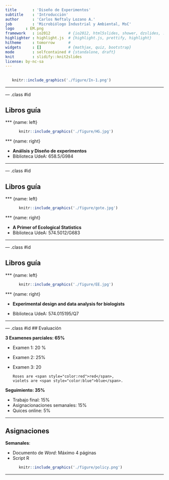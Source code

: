 ```yaml
---
title       : 'Diseño de Experimentos'
subtitle    : 'Introducción'
author      : 'Carlos Neftaly Lozano A.'
job         : 'Microbiólogo Industrial y Ambiental, MsC'
logo     : EM.png
framework   : io2012        # {io2012, html5slides, shower, dzslides, ...}
highlighter : highlight.js  # {highlight.js, prettify, highlight}
hitheme     : tomorrow      # 
widgets     : []            # {mathjax, quiz, bootstrap}
mode        : selfcontained # {standalone, draft}
knit        : slidify::knit2slides
license: by-nc-sa
---
```


## 

```r
   knitr::include_graphics('./figure/In-1.png')
```
---

--- .class #id 

## Libros guía
<style>
  <slide class="{{ slide.class }}" id="{{ slide.id }}">
    <hgroup>
    {{{ slide.header }}}
  </hgroup>
    <article>
    <hr noshade size=4 color='red'>  
    {{{ slide.content }}}  
    <div class='left' style='float:left;width:48%'>
    {{{ slide.left.html }}}
    </div>    
      <div class='right' style='float:right;width:48%'>
      {{{ slide.right.html }}}
      </div>
        </article>
        </slide>
</style>
        
        
*** {name: left}
     
```r
      knitr::include_graphics('./figure/HG.jpg')
```
      
*** {name: right}
      
- **Análisis y Diseño de experimentos**
- Biblioteca UdeA: 658.5/G984
 
--- 

--- .class #id 


## Libros guía
<style>
  <slide class="{{ slide.class }}" id="{{ slide.id }}">
    <hgroup>
    {{{ slide.header }}}
  </hgroup>
    <article>
    <hr noshade size=4 color='red'>  
    {{{ slide.content }}}  
    <div class='left' style='float:left;width:48%'>
    {{{ slide.left.html }}}
    </div>    
      <div class='right' style='float:right;width:48%'>
      {{{ slide.right.html }}}
      </div>
        </article>
        </slide>
</style>
        
        
*** {name: left}
     
```r
      knitr::include_graphics('./figure/gote.jpg')
```
      
*** {name: right}
      
+ __A Primer of Ecological Statistics__
+ Biblioteca UdeA: 574.5012/G683
      
--- 

--- .class #id 

## Libros guía
<style>
  <slide class="{{ slide.class }}" id="{{ slide.id }}">
    <hgroup>
    {{{ slide.header }}}
  </hgroup>
    <article>
    <hr noshade size=4 color='red'>  
    {{{ slide.content }}}  
    <div class='left' style='float:left;width:48%'>
    {{{ slide.left.html }}}
    </div>    
      <div class='right' style='float:right;width:48%'>
      {{{ slide.right.html }}}
      </div>
        </article>
        </slide>
</style>
        
        
*** {name: left}
     
```r
      knitr::include_graphics('./figure/EE.jpg')
```
      
*** {name: right}
      
+ __Experimental design and data analysis for biologists__
      
+ Biblioteca UdeA: 574.015195/Q7
      
--- 

--- .class #id 
## Evaluación

__3 Examenes parciales: 65%__
      
+ Examen 1: 20 %
+ Examen 2: 25%
+ Examen 3: 20
      
      Roses are <span style="color:red">red</span>, 
      violets are <span style="color:blue">blue</span>.
      
__Seguimiento: 35%__
      
+ Trabajo final: 15%
+ Asignacionaciones semanales: 15% 
+ Quices online: 5% 

---


## Asignaciones 

__Semanales__: 

+ Documento de _Word_: Máximo 4 páginas
+ Script R

```r
      knitr::include_graphics('./figure/policy.png')
```

---

        
